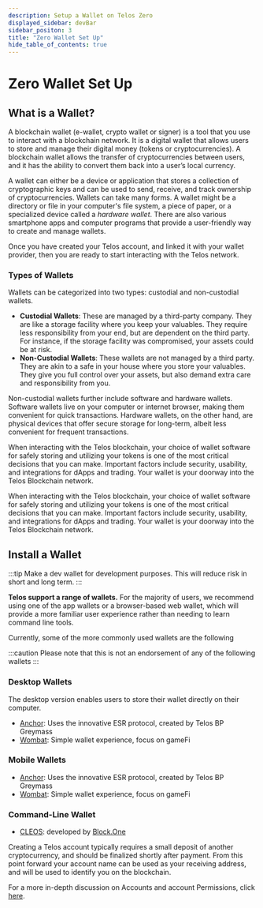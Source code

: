 ```yaml
---
description: Setup a Wallet on Telos Zero
displayed_sidebar: devBar
sidebar_positon: 3
title: "Zero Wallet Set Up"
hide_table_of_contents: true
---
```


# Zero Wallet Set Up

## What is a Wallet?

A blockchain wallet (e-wallet, crypto wallet or signer) is a tool that you use to interact with a blockchain network. It is a digital wallet that allows users to store and manage their digital money (tokens or cryptocurrencies). A blockchain wallet allows the transfer of cryptocurrencies between users, and it has the ability to convert them back into a user’s local currency.

A wallet can either be a device or application that stores a collection of cryptographic keys and can be used to send, receive, and track ownership of cryptocurrencies. Wallets can take many forms. A wallet might be a directory or file in your computer's file system, a piece of paper, or a specialized device called a _hardware wallet_. There are also various smartphone apps and computer programs that provide a user-friendly way to create and manage wallets.

Once you have created your Telos account, and linked it with your wallet provider, then you are ready to start interacting with the Telos network.

### Types of Wallets

Wallets can be categorized into two types: custodial and non-custodial wallets.

- **Custodial Wallets**: These are managed by a third-party company. They are like a storage facility where you keep your valuables. They require less responsibility from your end, but are dependent on the third party. For instance, if the storage facility was compromised, your assets could be at risk.
- **Non-Custodial Wallets**: These wallets are not managed by a third party. They are akin to a safe in your house where you store your valuables. They give you full control over your assets, but also demand extra care and responsibility from you.

Non-custodial wallets further include software and hardware wallets. Software wallets live on your computer or internet browser, making them convenient for quick transactions. Hardware wallets, on the other hand, are physical devices that offer secure storage for long-term, albeit less convenient for frequent transactions.

When interacting with the Telos blockchain, your choice of wallet software for safely storing and utilizing your tokens is one of the most critical decisions that you can make. Important factors include security, usability, and integrations for dApps and trading. Your wallet is your doorway into the Telos Blockchain network.

When interacting with the Telos blockchain, your choice of wallet software for safely storing and utilizing your tokens is one of the most critical decisions that you can make. Important factors include security, usability, and integrations for dApps and trading. Your wallet is your doorway into the Telos Blockchain network.

## Install a Wallet

:::tip
Make a dev wallet for development purposes. This will reduce risk in short and long term.
:::

**Telos support a range of wallets.** For the majority of users, we recommend using one of the app wallets or a browser-based web wallet, which will provide a more familiar user experience rather than needing to learn command line tools.

Currently, some of the more commonly used wallets are the following

:::caution
Please note that this is not an endorsement of any of the following wallets
:::

### Desktop Wallets

The desktop version enables users to store their wallet directly on their computer.

- [Anchor](https://greymass.com/en/anchor): Uses the innovative ESR protocol, created by Telos BP Greymass
- [Wombat](https://www.wombat.app/): Simple wallet experience, focus on gameFi

### Mobile Wallets

- [Anchor](https://greymass.com/en/anchor): Uses the innovative ESR protocol, created by Telos BP Greymass
- [Wombat](https://www.wombat.app/): Simple wallet experience, focus on gameFi

### Command-Line Wallet

- [CLEOS](/zero/developer-environment/cleos): developed by [Block.One](https://block.one)

Creating a Telos account typically requires a small deposit of another cryptocurrency, and should be finalized shortly after payment. From this point forward your account name can be used as your receiving address, and will be used to identify you on the blockchain.

For a more in-depth discussion on Accounts and account Permissions, click [here](/zero/about/accounts).
